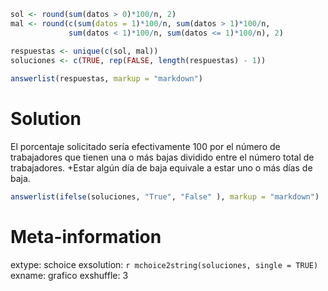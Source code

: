 ```r

sol <- round(sum(datos > 0)*100/n, 2)
mal <- round(c(sum(datos = 1)*100/n, sum(datos > 1)*100/n, 
             sum(datos < 1)*100/n, sum(datos <= 1)*100/n), 2)

respuestas <- unique(c(sol, mal))
soluciones <- c(TRUE, rep(FALSE, length(respuestas) - 1))
           
answerlist(respuestas, markup = "markdown")

```

Solution
========

El porcentaje solicitado sería efectivamente 100 por el número de trabajadores que tienen una o más bajas dividido entre el número total de trabajadores. +Estar algún día de baja equivale a estar uno o más días de baja.

```r

answerlist(ifelse(soluciones, "True", "False" ), markup = "markdown")

```

Meta-information
================
extype: schoice
exsolution: `r mchoice2string(soluciones, single = TRUE)`
exname: grafico
exshuffle: 3
